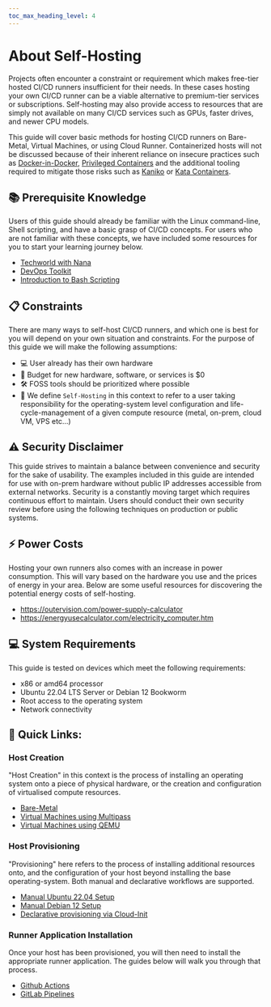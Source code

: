 ```yaml
---
toc_max_heading_level: 4
---
```


# About Self-Hosting

Projects often encounter a constraint or requirement which makes free-tier hosted CI/CD runners
insufficient for their needs. In these cases hosting your own CI/CD runner can be a viable
alternative to premium-tier services or subscriptions. Self-hosting may also provide access to
resources that are simply not available on many CI/CD services such as GPUs, faster drives, and
newer CPU models.

This guide will cover basic methods for hosting CI/CD runners on Bare-Metal, Virtual Machines, or
using Cloud Runner. Containerized hosts will not be discussed because of their inherent reliance on
insecure practices such as
[Docker-in-Docker](http://jpetazzo.github.io/2015/09/03/do-not-use-docker-in-docker-for-ci/),
[Privileged Containers](https://www.trendmicro.com/en_th/research/19/l/why-running-a-privileged-container-in-docker-is-a-bad-idea.html)
and the additional tooling required to mitigate those risks such as
[Kaniko](https://github.com/GoogleContainerTools/kaniko) or
[Kata Containers](https://katacontainers.io/).

## 📚 Prerequisite Knowledge

Users of this guide should already be familiar with the Linux command-line, Shell scripting, and
have a basic grasp of CI/CD concepts. For users who are not familiar with these concepts, we have
included some resources for you to start your learning journey below.

- [Techworld with Nana](https://www.youtube.com/@TechWorldwithNana)
- [DevOps Toolkit](https://www.youtube.com/@DevOpsToolkit)
- [Introduction to Bash Scripting](https://itsfoss.com/bash-scripting-tutorial/)

## 📋 Constraints

There are many ways to self-host CI/CD runners, and which one is best for you will depend on your
own situation and constraints. For the purpose of this guide we will make the following assumptions:

- 💻 User already has their own hardware
- 💸 Budget for new hardware, software, or services is $0
- 🛠️ FOSS tools should be prioritized where possible
- 📜 We define `Self-Hosting` in this context to refer to a user taking responsibility for the
  operating-system level configuration and life-cycle-management of a given compute resource (metal,
  on-prem, cloud VM, VPS etc...)

## ⚠️ Security Disclaimer

This guide strives to maintain a balance between convenience and security for the sake of usability.
The examples included in this guide are intended for use with on-prem hardware without public IP
addresses accessible from external networks. Security is a constantly moving target which requires
continuous effort to maintain. Users should conduct their own security review before using the
following techniques on production or public systems.

## ⚡️ Power Costs

Hosting your own runners also comes with an increase in power consumption. This will vary based on
the hardware you use and the prices of energy in your area. Below are some useful resources for
discovering the potential energy costs of self-hosting.

- https://outervision.com/power-supply-calculator
- https://energyusecalculator.com/electricity_computer.htm

## 💻 System Requirements

This guide is tested on devices which meet the following requirements:

- x86 or amd64 processor
- Ubuntu 22.04 LTS Server or Debian 12 Bookworm
- Root access to the operating system
- Network connectivity

## 📎 Quick Links:

### Host Creation

"Host Creation" in this context is the process of installing an operating system onto a piece of
physical hardware, or the creation and configuration of virtualised compute resources.

- [Bare-Metal](./03-host-creation/02-bare-metal.mdx)
- [Virtual Machines using Multipass](./03-host-creation/02-multipass.mdx)
- [Virtual Machines using QEMU](./03-host-creation/03-QEMU/01-overview.mdx)

### Host Provisioning

"Provisioning" here refers to the process of installing additional resources onto, and the
configuration of your host beyond installing the base operating-system. Both manual and declarative
workflows are supported.

- [Manual Ubuntu 22.04 Setup](./04-host-provisioning/02-ubuntu-setup.mdx)
- [Manual Debian 12 Setup](./04-host-provisioning/01-debian-setup.mdx)
- [Declarative provisioning via Cloud-Init](./04-host-provisioning/03-cloud-init/01-about.mdx)

### Runner Application Installation

Once your host has been provisioned, you will then need to install the appropriate runner
application. The guides below will walk you through that process.

- [Github Actions](./05-runner-application-installation/02-github-actions.mdx)
- [GitLab Pipelines](./05-runner-application-installation/01-gitlab-pipelines.mdx)
